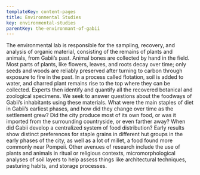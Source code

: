 ```yaml
---
templateKey: content-pages
title: Environmental Studies
key: environmental-studies
parentKey: the-environmant-of-gabii
---
```

The environmental lab is responsible for the sampling, recovery, and analysis of organic material, consisting of the remains of plants and animals, from Gabii’s past. Animal bones are collected by hand in the field. Most parts of plants, like flowers, leaves, and roots decay over time; only seeds and woods are reliably preserved after turning to carbon through exposure to fire in the past. In a process called flotation, soil is added to water, and charred plant remains rise to the top where they can be collected. Experts then identify and quantify all the recovered botanical and zoological specimens. We seek to answer questions about the foodways of Gabii’s inhabitants using these materials. What were the main staples of diet in Gabii’s earliest phases, and how did they change over time as the settlement grew? Did the city produce most of its own food, or was it imported from the surrounding countryside, or even farther away? When did Gabii develop a centralized system of food distribution? Early results show distinct preferences for staple grains in different hut groups in the early phases of the city, as well as a lot of millet, a food found more commonly near Pompeii. Other avenues of research include the use of plants and animals in ritual or religious contexts, micromorphological analyses of soil layers to help assess things like architectural techniques, pasturing habits, and storage processes.

